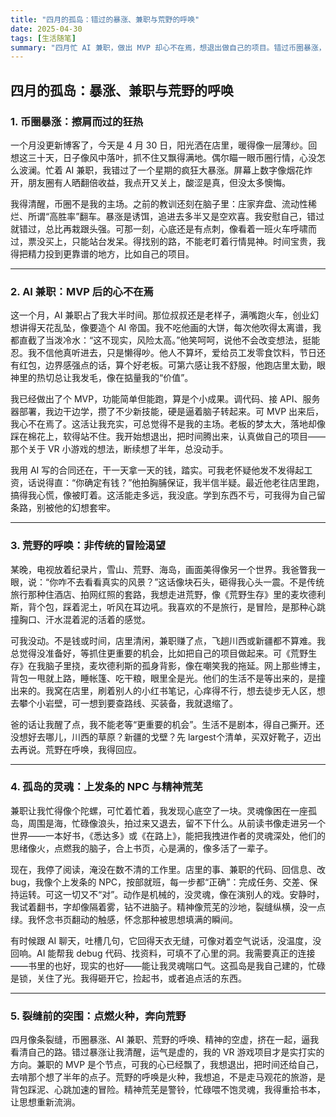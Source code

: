 ```yaml
---
title: "四月的孤岛：错过的暴涨、兼职与荒野的呼唤"
date: 2025-04-30
tags: [生活随笔]
summary: "四月忙 AI 兼职，做出 MVP 却心不在焉，想退出做自己的项目。错过币圈暴涨，清醒不追。《荒野生存》点燃冒险欲，非传统旅行在心头挠。灵魂困孤岛，精神贫瘠，我想点燃火，把握机会，冲向荒野。"
---
```


## 四月的孤岛：暴涨、兼职与荒野的呼唤

### 1. 币圈暴涨：擦肩而过的狂热

一个月没更新博客了，今天是 4 月 30 日，阳光洒在店里，暖得像一层薄纱。回想这三十天，日子像风中落叶，抓不住又飘得满地。偶尔瞄一眼币圈行情，心没怎么波澜。忙着 AI 兼职，我错过了一个星期的疯狂大暴涨。屏幕上数字像烟花炸开，朋友圈有人晒翻倍收益，我点开又关上，酸涩是真，但没太多懊悔。

我得清醒，币圈不是我的主场。之前的教训还刻在脑子里：庄家弃盘、流动性稀烂、所谓“高胜率”翻车。暴涨是诱饵，追进去多半又是空欢喜。我安慰自己，错过就错过，总比再栽跟头强。可那一刻，心底还是有点刺，像看着一班火车呼啸而过，票没买上，只能站台发呆。得找别的路，不能老盯着行情晃神。时间宝贵，我得把精力投到更靠谱的地方，比如自己的项目。

---

### 2. AI 兼职：MVP 后的心不在焉

这一个月，AI 兼职占了我大半时间。那位叔叔还是老样子，满嘴跑火车，创业幻想讲得天花乱坠，像要造个 AI 帝国。我不吃他画的大饼，每次他吹得太离谱，我都直截了当泼冷水：“这不现实，风险太高。”他笑呵呵，说他不会改变想法，挺能忍。我不信他真听进去，只是懒得吵。他人不算坏，爱给员工发零食饮料，节日还有红包，边界感强点的话，算个好老板。可第六感让我不舒服，他跑店里太勤，眼神里的热切总让我发毛，像在掂量我的“价值”。

我已经做出了个 MVP，功能简单但能跑，算是个小成果。调代码、接 API、服务器部署，我边干边学，攒了不少新技能，硬是逼着脑子转起来。可 MVP 出来后，我心不在焉了。这活让我充实，可总觉得不是我的主场。老板的梦太大，落地却像踩在棉花上，软得站不住。我开始想退出，把时间腾出来，认真做自己的项目——那个关于 VR 小游戏的想法，断续想了半年，总没动手。

我用 AI 写的合同还在，干一天拿一天的钱，踏实。可我老怀疑他发不发得起工资，话说得直：“你确定有钱？”他拍胸脯保证，我半信半疑。最近他老往店里跑，搞得我心慌，像被盯着。这活能走多远，我没底。学到东西不亏，可我得为自己留条路，别被他的幻想套牢。

---

### 3. 荒野的呼唤：非传统的冒险渴望

某晚，电视放着纪录片，雪山、荒野、海岛，画面美得像另一个世界。我爸瞥我一眼，说：“你咋不去看看真实的风景？”这话像块石头，砸得我心头一震。不是传统旅行那种住酒店、拍网红照的套路，我想走进荒野，像《荒野生存》里的麦坎德利斯，背个包，踩着泥土，听风在耳边吼。我喜欢的不是旅行，是冒险，是那种心跳撞胸口、汗水混着泥的活着的感觉。

可我没动。不是钱或时间，店里清闲，兼职赚了点，飞趟川西或新疆都不算难。我总觉得没准备好，等抓住更重要的机会，比如把自己的项目做起来。可《荒野生存》在我脑子里挠，麦坎德利斯的孤身背影，像在嘲笑我的拖延。网上那些博主，背包一甩就上路，睡帐篷、吃干粮，眼里全是光。他们的生活不是等出来的，是撞出来的。我窝在店里，刷着别人的小红书笔记，心痒得不行，想去徒步无人区，想去攀个小岩壁，可一想到要查路线、买装备，我就退缩了。

爸的话让我醒了点，我不能老等“更重要的机会”。生活不是剧本，得自己撕开。还没想好去哪儿，川西的草原？新疆的戈壁？先 largest个清单，买双好靴子，迈出去再说。荒野在呼唤，我得回应。

---

### 4. 孤岛的灵魂：上发条的 NPC 与精神荒芜

兼职让我忙得像个陀螺，可忙着忙着，我发现心底空了一块。灵魂像困在一座孤岛，周围是海，忙碌像浪头，拍过来又退去，留不下什么。从前读书像走进另一个世界——一本好书，《悉达多》或《在路上》，能把我拽进作者的灵魂深处，他们的思绪像火，点燃我的脑子，合上书页，心是满的，像多活了一辈子。

现在，我停了阅读，淹没在数不清的工作里。店里的事、兼职的代码、回信息、改 bug，我像个上发条的 NPC，按部就班，每一步都“正确”：完成任务、交差、保持运转。可这一切又不“对”。动作是机械的，没灵魂，像在演别人的戏。安静时，我试着翻书，字却像隔着雾，钻不进脑子。精神像荒芜的沙地，裂缝纵横，没一点绿。我怀念书页翻动的触感，怀念那种被思想填满的瞬间。

有时候跟 AI 聊天，吐槽几句，它回得天衣无缝，可像对着空气说话，没温度，没回响。AI 能帮我 debug 代码、找资料，可填不了心里的洞。我需要真正的连接——书里的也好，现实的也好——能让我灵魂喘口气。这孤岛是我自己建的，忙碌是锁，关住了光。我得砸开它，捡起书，或者追点活的东西。

---

### 5. 裂缝前的突围：点燃火种，奔向荒野

四月像条裂缝，币圈暴涨、AI 兼职、荒野的呼唤、精神的空虚，挤在一起，逼我看清自己的路。错过暴涨让我清醒，运气是虚的，我的 VR 游戏项目才是实打实的方向。兼职的 MVP 是个节点，可我的心已经飘了，我想退出，把时间还给自己，去啃那个想了半年的点子。荒野的呼唤是火种，我想追，不是走马观花的旅游，是背包踩泥、心跳加速的冒险。精神荒芜是警铃，忙碌喂不饱灵魂，我得重拾书本，让思想重新流淌。
